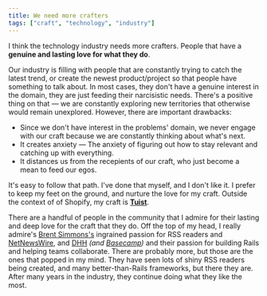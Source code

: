 ```yaml
---
title: We need more crafters
tags: ["craft", "technology", "industry"]
---
```


I think the technology industry needs more crafters.
People that have a **genuine and lasting love for what they do**.

Our industry is filling with people that are constantly trying to catch the latest trend,
or create the newest product/project so that people have something to talk about.
In most cases,
they don't have a genuine interest in the domain,
they are just feeding their narcisistic needs.
There's a positive thing on that —
we are constantly exploring new territories that otherwise would remain unexplored.
However, there are important drawbacks:

- Since we don't have interest in the problems' domain, 
we never engage with our craft because we are constantly thinking about what's next.
- It creates anxiety — 
The anxiety of figuring out how to stay relevant and catching up with everything.
- It distances us from the recepients of our craft, 
who just become a mean to feed our egos.

It's easy to follow that path. 
I've done that myself, and I don't like it.
I prefer to keep my feet on the ground,
and nurture the love for my craft.
Outside the context of of Shopify,
my craft is [**Tuist**](https://tuist.io).

There are a handful of people in the community that I admire for their lasting and deep love for the craft that they do.
Off the top of my head, I really admire's [Brent Simmons's](https://twitter.com/brentsimmons) ingrained passion for RSS readers and [NetNewsWire](https://ranchero.com/netnewswire/),
and [DHH](https://twitter.com/dhh) *(and [Basecamp](https://basecamp.com))* and their passion for building Rails and helping teams collaborate.
There are probably more,
but those are the ones that popped in my mind.
They have seen lots of shiny RSS readers being created,
and many better-than-Rails frameworks,
but there they are.
After many years in the industry,
they continue doing what they like the most. 





<!-- More and more,
we are moving towards an industry of peoplr trying to catch the latest trend,
creating the latest hype,
or figuring out the new product  -->